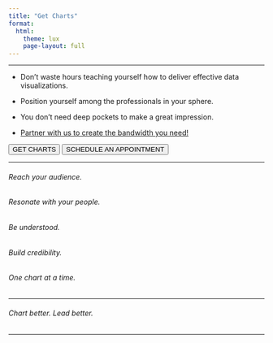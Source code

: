 ```yaml
---
title: "Get Charts"
format:
  html:
    theme: lux
    page-layout: full
---
```

***

* Don't waste hours teaching yourself how to deliver effective data visualizations.

* Position yourself among the professionals in your sphere.

* You don't need deep pockets to make a great impression.

* [Partner with us to create the bandwidth you need!](https://share.hsforms.com/1I8JrOQTdS2SPY59SMnyfNge0x16)

<input type="button" class="btn btn-danger" onclick="location.href='https://share.hsforms.com/1I8JrOQTdS2SPY59SMnyfNge0x16';" value="GET CHARTS">  <input type="button" class="btn btn-info" onclick="location.href='https://calendly.com/brian-davidhizar/30min';" value="SCHEDULE AN APPOINTMENT">

***

###### Reach your audience.
###### Resonate with your people. 
###### Be understood.
###### Build credibility.
###### One chart at a time.

***

###### Chart better. Lead better.

***

<!--
```r
library(knitr)
include_url("https://share.hsforms.com/1I8JrOQTdS2SPY59SMnyfNge0x16", height = "880px")
```
-->